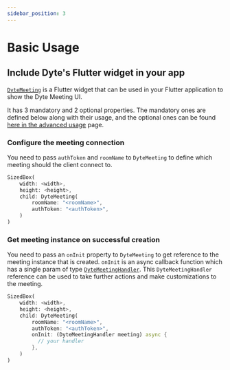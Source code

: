 ```yaml
---
sidebar_position: 3
---
```


# Basic Usage

## Include Dyte's Flutter widget in your app

[`DyteMeeting`](./reference/dyte-meeting) is a Flutter widget that can be used
in your Flutter application to show the Dyte Meeting UI.

It has 3 mandatory and 2 optional properties. The mandatory ones are defined
below along with their usage, and the optional ones can be found
[here in the advanced usage](./advanced-usage#turn-on-the-setup--preview-screen)
page.

### Configure the meeting connection

You need to pass `authToken` and `roomName` to `DyteMeeting` to define which
meeting should the client connect to.

```dart {5-6}
SizedBox(
    width: <width>,
    height: <height>,
    child: DyteMeeting(
        roomName: "<roomName>",
        authToken: "<authToken>",
    )
)
```

### Get meeting instance on successful creation

You need to pass an `onInit` property to `DyteMeeting` to get reference to the
meeting instance that is created. `onInit` is an async callback function which
has a single param of type [`DyteMeetingHandler`](./reference/meeting). This
`DyteMeetingHandler` reference can be used to take further actions and make
customizations to the meeting.

```dart {7-9}
SizedBox(
    width: <width>,
    height: <height>,
    child: DyteMeeting(
        roomName: "<roomName>",
        authToken: "<authToken>",
        onInit: (DyteMeetingHandler meeting) async {
          // your handler
        },
    )
)
```
